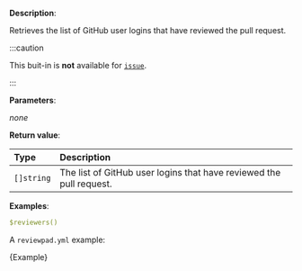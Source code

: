 
**Description**:

Retrieves the list of GitHub user logins that have reviewed the pull request.

:::caution

This buit-in is **not** available for [`issue`](/guides/syntax#workflow).

:::

**Parameters**:

_none_

**Return value**:

| Type       | Description                                                         |
| :--------- | :------------------------------------------------------------------ |
| `[]string` | The list of GitHub user logins that have reviewed the pull request. |

**Examples**:

```yml
$reviewers()
```

A `reviewpad.yml` example:

<CodeBlock language="yml" title="reviewpad.yml">{Example}</CodeBlock>
